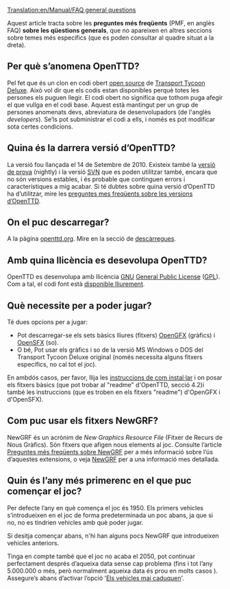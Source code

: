 [[Translation:en/Manual/FAQ general questions]]

{{ca/FAQmenu}}
Aquest article tracta sobre les '''preguntes més freqüents''' (PMF, en anglès FAQ) '''sobre les qüestions generals''', que no apareixen en altres seccions sobre temes més específics (que es poden consultar al quadre situat a la dreta).

==Per què s’anomena OpenTTD?==
Pel fet que és un clon en codi obert [http://www.opensource.org/ open source] de [[es/Archive/OpenTTD/Transport Tycoon Deluxe|Transport Tycoon Deluxe]]. Això vol dir que els codis estan disponibles perquè totes les persones els puguen llegir. El codi obert no significa que tothom puga afegir el que vullga en el codi base. Aquest està mantingut per un grup de persones anomenats devs, abreviatura de desenvolupadors (de l'anglès ''developers''). Se’ls pot subministrar el codi a ells, i només es pot modificar sota certes condicions.

==Quina és la darrera versió d’OpenTTD?==
La versió {{en/Version}} fou llançada el 14 de Setembre de 2010. Existeix també la [[ca/Versió de prova|versió de prova]] (nightly) i la versió [https://www.wikipedia.org/wiki/ca:Subversion SVN] que es poden utilitzar també, encara que no són versions estables, i és probable que continguen errors i característiques a mig acabar. Si té dubtes sobre quina versió d’OpenTTD ha d’utilitzar, mire les [[ca/Preguntes més freqüents sobre les versions d’OpenTTD|preguntes mes freqüents sobre les versions d’OpenTTD]].

==On el puc descarregar?==
A la pàgina [http://www.openttd.org/download-stable openttd.org]. Mire en la secció de [[ca/Descàrregues|descàrregues]].

==Amb quina llicència es desevolupa OpenTTD?==
OpenTTD es desenvolupa amb llicència [http://www.gnu.org/ GNU] [http://www.gnu.org/copyleft/gpl.html General Public License] ([https://www.wikipedia.org/wiki/ca:GPL GPL]). Com a tal, el codi font està [[ca/Preguntes més freqüents sobre desenvolupament#on-puc-obtenir-el-codi-font|disponible lliurement]].

==Què necessite per a poder jugar?==
Té dues opcions per a jugar:
* Pot descarregar-se els sets bàsics lliures (fitxers) [http://dev.openttdcoop.org/projects/opengfx OpenGFX] (gràfics) i [http://dev.openttdcoop.org/projects/opensfx OpenSFX] (so).
* O bé, Pot usar els gràfics i so de la versió MS Windows o DOS del Transport Tycoon Deluxe original (només necessita alguns fitxers específics, no cal tot el joc).
En ambdós casos, per favor, llija les [[ca/Manual/Instal·lació|instruccions de com instal·lar]] i on posar els fitxers bàsics (que pot trobar al "readme" d'OpenTTD, secció 4.2)i també les instruccions (que es troben en els fitxers "readme") d'OpenGFX i d'OpenSFX).

==Com puc usar els fitxers NewGRF?==
NewGRF és un acrònim de ''New Graphics Resource File'' (Fitxer de Recurs de Nous Gràfics). Són fitxers que afigen nous elements al joc. Consulte l’article [[ca/Archive/Community/Preguntes més freqüents sobre NewGRF|Preguntes més freqüents sobre NewGRF]] per a més informació sobre l’ús d’aquestes extensions, o veja [[ca/NewGRF|NewGRF]] per a una informació mes detallada.

==Quin és l’any més primerenc en el que puc començar el joc?==
Per defecte l’any en què comença el joc és 1950. Els primers vehicles s’introdueixen en el joc de forma predeterminada un poc abans, ja que si no, no es tindrien vehicles amb què poder jugar.

Si desitja començar abans, n'hi han alguns pocs NewGRF que introdueixen vehicles anteriors.

Tinga en compte també que el joc no acaba el 2050, pot continuar perfectament després d’aqueixa data sense cap problema (fins i tot l’any 5.000.000 o més, però normalment aqueixa data és prou en molts casos {{en/Emoticon|:)}}). Assegure’s abans d’activar l’opció '[[ca/Paràmetres avançats/Vehicles#els-vehicles-mai-caduquen|Els vehicles mai caduquen]]'.